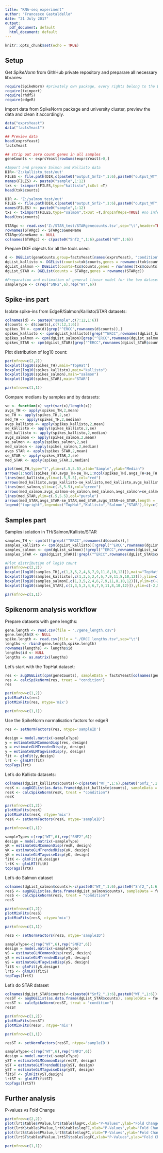 ```yaml
---
title: "RNA-seq experiment"
author: "Francesco Gastaldello"
date: "21 July 2017"
output:
  pdf_document: default
  html_document: default
---
```


```r
knitr::opts_chunk$set(echo = TRUE)
```

## Setup
Get *SpikeNorm* from GithHub private repository and preparare all necessary libraries:

```r
require(SpikeNorm) #privately own package, every rights belong to the Data Analysis Group (http://www.compbio.dundee.ac.uk/dag.html)
require(tximport)
require(rhdf5)
require(edgeR)
```

Import data from SpikeNorm package and university cluster, preview the data and clean it accordingly.
```r
data("exprsYeast")
data("factsYeast")

## Preview data
head(exprsYeast)
factsYeast

## strip out zero count genes in all samples
geneCounts <- exprsYeast[rowSums(exprsYeast)>0,]

#Import and prepare Salmon and Kallisto data
DIR<-'Z:/kallisto_test/out'
FILES <- file.path(DIR,c(paste0("output_Snf2-",1:6),paste0("output_WT",1:6)),"abundance.h5")
names(FILES) <- paste0("sample",1:12)
txk <- tximport(FILES,type="kallisto",txOut =T)
head(txk$counts)

DIR <- 'Z:/salmon_test/out'
FILES <- file.path(DIR,c(paste0("output_Snf2-",1:6),paste0("output_WT",1:6)),"quant.sf")
names(FILES) <- paste0("sample",1:12)
txs <- tximport(FILES,type="salmon",txOut =T,dropInfReps=TRUE) #no inferential replicates (bootstrap)
head(txs$counts)

STARgc <- read.csv('Z:/STAR_test/STARgenecounts.tsv',sep="\t",header=TRUE)
rownames(STARgc) <- STARgc$GeneName
STARgc$GeneName <- NULL
colnames(STARgc) <- c(paste0("Snf2_",1:6),paste0("WT",1:6))
```

Prepare DGE objects for all the tools used:

```r
d <- DGEList(geneCounts,group=factsYeast[names(exprsYeast), "condition"])
dgList_kallisto <- DGEList(counts=txk$counts,genes = rownames(txk$counts))
dgList_salmon <- DGEList(counts=txs$counts,genes = rownames(txs$counts))
dgList_STAR <- DGEList(counts = STARgc,genes = rownames(STARgc))

#Preparation and estimation of general linear model for the two datasets
sampleType <- c(rep("SNF2",6),rep("WT",6))
```

## Spike-ins part

Isolate spike-ins from EdgeR/Salmon/Kallisto/STAR datasets:

```r
colnames(d) <- paste0("sample",c(7:12,1:6))
d$counts <- d$counts[,c(7:12,1:6)]
spikes_TH <- cpm(d)[grep("^ERCC",rownames(d$counts)),]
spikes_kallisto <- cpm(dgList_kallisto)[grep("^ERCC",rownames(dgList_kallisto$counts)),]
spikes_salmon <- cpm(dgList_salmon)[grep("^ERCC",rownames(dgList_salmon$counts)),]
spikes_STAR <- cpm(dgList_STAR)[grep("^ERCC",rownames(dgList_STAR$counts)),]
```

Plot distribution of log10 count:

```r
par(mfrow=c(2,2))
boxplot(log10(spikes_TH),main="TopHat")
boxplot(log10(spikes_kallisto),main="kallisto")
boxplot(log10(spikes_salmon),main="salmon")
boxplot(log10(spikes_STAR),main="STAR")
```
```r
par(mfrow=c(1,1))
```

Compare medians by samples and by datasets:

```r
se <- function(x) sqrt(var(x)/length(x))
avgs_TH <- apply(spikes_TH,2,mean)
se_TH <- apply(spikes_TH,2,se)
med_TH <- apply(spikes_TH,2,median)
avgs_kallisto <- apply(spikes_kallisto,2,mean)
se_kallisto <- apply(spikes_kallisto,2,se)
med_kallisto <- apply(spikes_kallisto,2,median)
avgs_salmon <- apply(spikes_salmon,2,mean)
se_salmon <- apply(spikes_salmon,2,se)
med_salmon <- apply(spikes_salmon,2,median)
avgs_STAR <- apply(spikes_STAR,2,mean)
se_STAR <- apply(spikes_STAR,2,se)
med_STAR <- apply(spikes_STAR,2,median)

plot(med_TH,type="l",ylim=c(.5,5.5),xlab="Sample",ylab="Median")
arrows(1:ncol(spikes_TH),avgs_TH-se_TH,1:ncol(spikes_TH),avgs_TH+se_TH,length = .05,angle=90,code=3)
lines(med_kallisto,ylim=c(.5,5.5),col="red")
arrows(med_kallisto,avgs_kallisto-se_kallisto,med_kallisto,avgs_kallisto+se_kallisto,length = .05,angle=90,code=3)
lines(med_salmon,ylim=c(.5,5.5),col="green")
arrows(med_salmon,avgs_salmon-se_salmon,med_salmon,avgs_salmon+se_salmon,length = .05,angle=90,code=3)
lines(med_STAR,ylim=c(.5,5.5),col="purple")
arrows(med_STAR,avgs_STAR-se_STAR,med_STAR,avgs_STAR+se_STAR,length = .05,angle=90,code=3)
legend("topright",legend=c("TopHat","Kallisto","Salmon","STAR"),lty=c(1,1,1,1),lwd=c(2.5,2.5,2.5,2.5),col=c("black","red","green","purple"))
```

## Samples part

Samples isolation in TH/Salmon/Kallisto/STAR

```r
samples_TH <- cpm(d)[!grepl("^ERCC",rownames(d$counts)),]
samples_kallisto <- cpm(dgList_kallisto)[!grepl("^ERCC",rownames(dgList_kallisto$counts)),]
samples_salmon <- cpm(dgList_salmon)[!grepl("^ERCC",rownames(dgList_salmon$counts)),]
samples_STAR <- cpm(dgList_STAR)[!grepl("^ERCC",rownames(dgList_STAR$counts)),]

#Plot distribution of log10 count
par(mfrow=c(2,2))
boxplot(log10(samples_TH[,c(1,3,5,2,4,6,7,9,11,8,10,12)]),main="TopHat")
boxplot(log10(samples_kallisto[,c(1,3,5,2,4,6,7,9,11,8,10,12)]),ylim=c(-2,5),main="kallisto")
boxplot(log10(samples_salmon[,c(1,3,5,2,4,6,7,9,11,8,10,12)]),ylim=c(-2,5),main="salmon")
boxplot(log10(samples_STAR[,c(1,3,5,2,4,6,7,9,11,8,10,12)]),ylim=c(-2,5),main="STAR")
```
```r
par(mfrow=c(1,1))
```

## Spikenorm analysis workflow

Prepare datasets with gene lengths:

```r
gene.length <- read.csv(file = "./gene_length.csv")
gene.length$X <- NULL
spike.length <- read.csv(file = "./ERCC_lengths.tsv",sep="\t")
lengths <- rbind(gene.length,spike.length)
rownames(lengths) <- lengths$id
lengths$id <- NULL
lengths <- as.matrix(lengths)
```

Let's start with the TopHat dataset: 

```r
res <- augDGEList(cpm(geneCounts), sampleData = factsYeast[colnames(geneCounts),], geneSeqs = lengths[rownames(geneCounts),])
res <- calcSpikeNorm(res, treat = "condition")
res

par(mfrow=c(1,2))
plotMixFits(res)
plotMixFits(res, ntype='mix')
```
```r
par(mfrow=c(1,1))
```
Use the SpikeNorm normalisation factors for edgeR

```r
res <- setNormFactors(res, ntype='sampleID')

design = model.matrix(~sampleType)
y = estimateGLMCommonDisp(res, design)
y = estimateGLMTrendedDisp(y, design)
y = estimateGLMTagwiseDisp(y, design)
fit <- glmFit(y,design)
lrt <- glmLRT(fit)
topTags(lrt)
```
Let's do Kallisto datasets:

```r
colnames(dgList_kallisto$counts)<-c(paste0("WT_",1:6),paste0("Snf2_",1:6))
resK <- augDGEList(as.data.frame(dgList_kallisto$counts), sampleData = factsYeast[colnames(as.data.frame(dgList_kallisto$counts)),], geneSeqs = lengths[rownames(as.data.frame(dgList_kallisto$counts)),])
resK <- calcSpikeNorm(resK, treat = "condition")
resK

par(mfrow=c(1,2))
plotMixFits(resK)
plotMixFits(resK, ntype='mix')
resK <- setNormFactors(resK, ntype='sampleID')
```
```r
par(mfrow=c(1,1))
```
```r
sampleType<-c(rep("WT",6),rep("SNF2",6))
design = model.matrix(~sampleType)
yK = estimateGLMCommonDisp(resK, design)
yK = estimateGLMTrendedDisp(yK, design)
yK = estimateGLMTagwiseDisp(yK, design)
fitK <- glmFit(yK,design)
lrtK <- glmLRT(fitK)
topTags(lrtK)
```

Let's do Salmon dataset
```r
colnames(dgList_salmon$counts)<-c(paste0("WT_",1:6),paste0("Snf2_",1:6))
resS <- augDGEList(as.data.frame(dgList_salmon$counts), sampleData = factsYeast[colnames(as.data.frame(dgList_salmon$counts)),], geneSeqs = lengths[rownames(as.data.frame(dgList_salmon$counts)),])
resS <- calcSpikeNorm(resS, treat = "condition")
resS

par(mfrow=c(1,2))
plotMixFits(resS)
plotMixFits(resS, ntype='mix')
```
```r
par(mfrow=c(1,1))
```
```r
resS <- setNormFactors(resS, ntype='sampleID')

sampleType<-c(rep("WT",6),rep("SNF2",6))
design = model.matrix(~sampleType)
yS = estimateGLMCommonDisp(resS, design)
yS = estimateGLMTrendedDisp(yS, design)
yS = estimateGLMTagwiseDisp(yS, design)
fitS <- glmFit(yS,design)
lrtS <- glmLRT(fitS)
topTags(lrtS)
```

Let's do STAR dataset

```r
colnames(dgList_STAR$counts)<-c(paste0("Snf2_",1:6),paste0("WT_",1:6))
resST <- augDGEList(as.data.frame(dgList_STAR$counts), sampleData = factsYeast[colnames(as.data.frame(dgList_STAR$counts)),], geneSeqs = lengths[rownames(as.data.frame(dgList_STAR$counts)),])
resST <- calcSpikeNorm(resST, treat = "condition")
resST

par(mfrow=c(1,2))
plotMixFits(resST)
plotMixFits(resST, ntype='mix')
```
```r
par(mfrow=c(1,1))
```
```r
resST <- setNormFactors(resST, ntype='sampleID')

sampleType<-c(rep("WT",6),rep("SNF2",6))
design = model.matrix(~sampleType)
yST = estimateGLMCommonDisp(resST, design)
yST = estimateGLMTrendedDisp(yST, design)
yST = estimateGLMTagwiseDisp(yST, design)
fitST <- glmFit(yST,design)
lrtST <- glmLRT(fitST)
topTags(lrtST)
```
## Further analysis

P-values vs Fold Change
```r
par(mfrow=c(2,2))
plot(lrt$table$PValue,lrt$table$logFC,xlab="P-Values",ylab="Fold Change",main="TopHat")
plot(lrtK$table$PValue,lrtK$table$logFC,xlab="P-Values",ylab="Fold Change",main="Kallisto")
plot(lrtS$table$PValue,lrtS$table$logFC,xlab="P-Values",ylab="Fold Change",main="Salmon")
plot(lrtST$table$PValue,lrtST$table$logFC,xlab="P-Values",ylab="Fold Change",main="STAR")
```
```r
par(mfrow=c(1,1))
```
